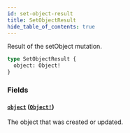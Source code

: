 ```yaml
---
id: set-object-result
title: SetObjectResult
hide_table_of_contents: true
---
```



Result of the setObject mutation.

```graphql
type SetObjectResult {
  object: Object!
}
```


### Fields

#### [`object`](#) ([`Object!`](/docs/directory-api-reference/schema/objects/object))

The object that was created or updated.




